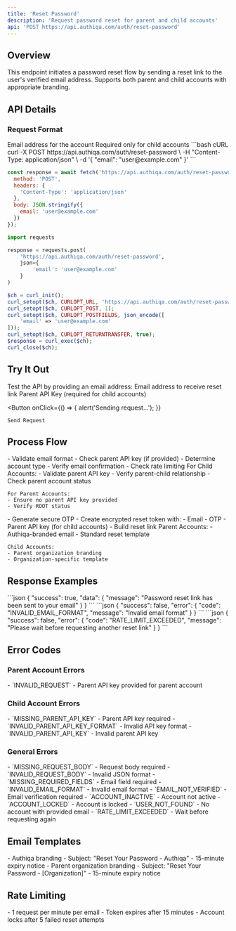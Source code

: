 ```yaml
---
title: 'Reset Password'
description: 'Request password reset for parent and child accounts'
api: 'POST https://api.authiqa.com/auth/reset-password'
---
```



## Overview

This endpoint initiates a password reset flow by sending a reset link to the user's verified email address. Supports both parent and child accounts with appropriate branding.

## API Details

### Request Format

<ParamField body="email" type="string" required>
  Email address for the account
</ParamField>

<ParamField body="parentApiKey" type="string">
  Required only for child accounts
</ParamField>

<RequestExample>
```bash cURL
curl -X POST https://api.authiqa.com/auth/reset-password \
  -H "Content-Type: application/json" \
  -d '{
    "email": "user@example.com"
  }'
```

```javascript JavaScript
const response = await fetch('https://api.authiqa.com/auth/reset-password', {
  method: 'POST',
  headers: {
    'Content-Type': 'application/json'
  },
  body: JSON.stringify({
    email: 'user@example.com'
  })
});
```

```python Python
import requests

response = requests.post(
    'https://api.authiqa.com/auth/reset-password',
    json={
        'email': 'user@example.com'
    }
)
```

```php PHP
$ch = curl_init();
curl_setopt($ch, CURLOPT_URL, 'https://api.authiqa.com/auth/reset-password');
curl_setopt($ch, CURLOPT_POST, 1);
curl_setopt($ch, CURLOPT_POSTFIELDS, json_encode([
    'email' => 'user@example.com'
]));
curl_setopt($ch, CURLOPT_RETURNTRANSFER, true);
$response = curl_exec($ch);
curl_close($ch);
```
</RequestExample>

## Try It Out

<Note>
Test the API by providing an email address:
</Note>

<Card>
  <ParamField path="email" placeholder="user@example.com" required>
    Email address to receive reset link
  </ParamField>

  <ParamField path="parentApiKey" placeholder="APK_1234567890abcdef_1234">
    Parent API Key (required for child accounts)
  </ParamField>

  <Expandable title="Headers" defaultOpen>
    <ParamField header="Content-Type" value="application/json" />
  </Expandable>

  <Button
    onClick={() => {
      alert('Sending request...');
    }}
  >
    Send Request
  </Button>
</Card>

## Process Flow

<Steps>
  <Step title="Request Validation">
    - Validate email format
    - Check parent API key (if provided)
    - Determine account type
    - Verify email confirmation
    - Check rate limiting
  </Step>

  <Step title="Account Validation">
    For Child Accounts:
    - Validate parent API key
    - Verify parent-child relationship
    - Check parent account status

    For Parent Accounts:
    - Ensure no parent API key provided
    - Verify ROOT status
  </Step>

  <Step title="Token Generation">
    - Generate secure OTP
    - Create encrypted reset token with:
      - Email
      - OTP
      - Parent API key (for child accounts)
    - Build reset link
  </Step>

  <Step title="Email Delivery">
    Parent Accounts:
    - Authiqa-branded email
    - Standard reset template

    Child Accounts:
    - Parent organization branding
    - Organization-specific template
  </Step>
</Steps>

## Response Examples

<ResponseField name="200: Success">
```json
{
  "success": true,
  "data": {
    "message": "Password reset link has been sent to your email"
  }
}
```
</ResponseField>

<ResponseField name="400: Invalid Request">
```json
{
  "success": false,
  "error": {
    "code": "INVALID_EMAIL_FORMAT",
    "message": "Invalid email format"
  }
}
```
</ResponseField>

<ResponseField name="429: Rate Limited">
```json
{
  "success": false,
  "error": {
    "code": "RATE_LIMIT_EXCEEDED",
    "message": "Please wait before requesting another reset link"
  }
}
```
</ResponseField>

## Error Codes

### Parent Account Errors
<ResponseField name="400 Bad Request">
  - `INVALID_REQUEST` - Parent API key provided for parent account
</ResponseField>

### Child Account Errors
<ResponseField name="400 Bad Request">
  - `MISSING_PARENT_API_KEY` - Parent API key required
  - `INVALID_PARENT_API_KEY_FORMAT` - Invalid API key format
</ResponseField>

<ResponseField name="401 Unauthorized">
  - `INVALID_PARENT_API_KEY` - Invalid parent API key
</ResponseField>

### General Errors
<ResponseField name="400 Bad Request">
  - `MISSING_REQUEST_BODY` - Request body required
  - `INVALID_REQUEST_BODY` - Invalid JSON format
  - `MISSING_REQUIRED_FIELDS` - Email field required
  - `INVALID_EMAIL_FORMAT` - Invalid email format
</ResponseField>

<ResponseField name="403 Forbidden">
  - `EMAIL_NOT_VERIFIED` - Email verification required
  - `ACCOUNT_INACTIVE` - Account not active
  - `ACCOUNT_LOCKED` - Account is locked
</ResponseField>

<ResponseField name="404 Not Found">
  - `USER_NOT_FOUND` - No account with provided email
</ResponseField>

<ResponseField name="429 Too Many Requests">
  - `RATE_LIMIT_EXCEEDED` - Wait before requesting again
</ResponseField>

## Email Templates

<CardGroup cols={2}>
  <Card title="Parent Account Email" icon="building">
    - Authiqa branding
    - Subject: "Reset Your Password - Authiqa"
    - 15-minute expiry notice
  </Card>
  <Card title="Child Account Email" icon="users">
    - Parent organization branding
    - Subject: "Reset Your Password - [Organization]"
    - 15-minute expiry notice
  </Card>
</CardGroup>

## Rate Limiting

<Card title="Limits" icon="shield">
  - 1 request per minute per email
  - Token expires after 15 minutes
  - Account locks after 5 failed reset attempts
</Card>